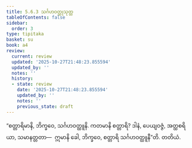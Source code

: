 ```yaml
---
title: 5.6.3 သင်္ဂဟဝတ္ထုသုတ္တ
tableOfContents: false
sidebar:
  order: 3
type: tipitaka
basket: su
book: a4
review:
  current: review
  updated: '2025-10-27T21:48:23.855594'
  updated_by: ''
  notes: ''
  history:
  - state: review
    date: '2025-10-27T21:48:23.855594'
    updated_by: ''
    notes: ''
    previous_state: draft
---
```



<ReviewStatus review={frontmatter.review} showDetails={true} />

<HypothesisAnnotation frontmatter={frontmatter} />

<DynamicBreadcrumb />

<Division number="256" book="a4" e="ch" v="15" p="571">

<Paragraph number="1531" book="a4">
“စတ္တာရိမာနိ, ဘိက္ခဝေ, သင်္ဂဟဝတ္ထူနိ. ကတမာနိ စတ္တာရိ? ဒါနံ, ပေယျဝဇ္ဇံ, အတ္ထစရိယာ, သမာနတ္တတာ—  ဣမာနိ ခေါ, ဘိက္ခဝေ, စတ္တာရိ သင်္ဂဟဝတ္ထူနီ”တိ.

</Paragraph>
</Division>

<Paragraph number="1532" type="center" book="a4">
တတိယံ.
</Paragraph>